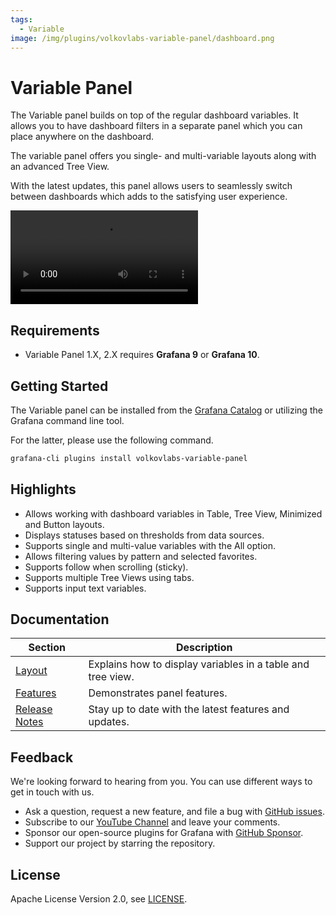 ```yaml
---
tags:
  - Variable
image: /img/plugins/volkovlabs-variable-panel/dashboard.png
---
```



# Variable Panel

The Variable panel builds on top of the regular dashboard variables. It allows you to have dashboard filters in a separate panel which you can place anywhere on the dashboard.

The variable panel offers you single- and multi-variable layouts along with an advanced Tree View.

With the latest updates, this panel allows users to seamlessly switch between dashboards which adds to the satisfying user experience.

<Video
  src="https://www.youtube.com/embed/mYYtMW9qiPA"
  title="Demonstrates the Variable panel functionality."
/>

## Requirements

- Variable Panel 1.X, 2.X requires **Grafana 9** or **Grafana 10**.

## Getting Started

The Variable panel can be installed from the [Grafana Catalog](https://grafana.com/grafana/plugins/volkovlabs-variable-panel/) or utilizing the Grafana command line tool.

For the latter, please use the following command.

```bash
grafana-cli plugins install volkovlabs-variable-panel
```

## Highlights

- Allows working with dashboard variables in Table, Tree View, Minimized and Button layouts.
- Displays statuses based on thresholds from data sources.
- Supports single and multi-value variables with the All option.
- Allows filtering values by pattern and selected favorites.
- Supports follow when scrolling (sticky).
- Supports multiple Tree Views using tabs.
- Supports input text variables.

## Documentation

| Section                   | Description                                                 |
| ------------------------- | ----------------------------------------------------------- |
| [Layout](layout/)         | Explains how to display variables in a table and tree view. |
| [Features](features)      | Demonstrates panel features.                                |
| [Release Notes](release/) | Stay up to date with the latest features and updates.       |

## Feedback

We're looking forward to hearing from you. You can use different ways to get in touch with us.

- Ask a question, request a new feature, and file a bug with [GitHub issues](https://github.com/volkovlabs/volkovlabs-variable-panel/issues).
- Subscribe to our [YouTube Channel](https://www.youtube.com/@volkovlabs) and leave your comments.
- Sponsor our open-source plugins for Grafana with [GitHub Sponsor](https://github.com/sponsors/VolkovLabs).
- Support our project by starring the repository.

## License

Apache License Version 2.0, see [LICENSE](https://github.com/volkovlabs/volkovlabs-variable-panel/blob/main/LICENSE).
